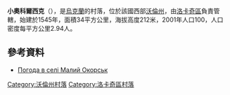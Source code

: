 {{coord|50|44|45|N|24|55|32|E|scale:30000|display=title}}

'''小奧科爾西克'''（{{lang-uk|Малий Окорськ}}），是[[烏克蘭|烏克蘭]]的村落，位於該國西部[[沃倫州|沃倫州]]，由[[洛卡奇區|洛卡奇區]]負責管轄，始建於1545年，面積34平方公里，海拔高度212米，2001年人口100，人口密度每平方公里2.94人。

==參考資料==
* [http://weather.in.ua/ua/volynskaja/14683 Погода в селі Малий Окорськ] {{Wayback|url=http://weather.in.ua/ua/volynskaja/14683 |date=20111219111303 }}

[[Category:沃倫州村落|Category:沃倫州村落]]
[[Category:洛卡奇區村落|Category:洛卡奇區村落]]


{{Volyn-geo-stub}}